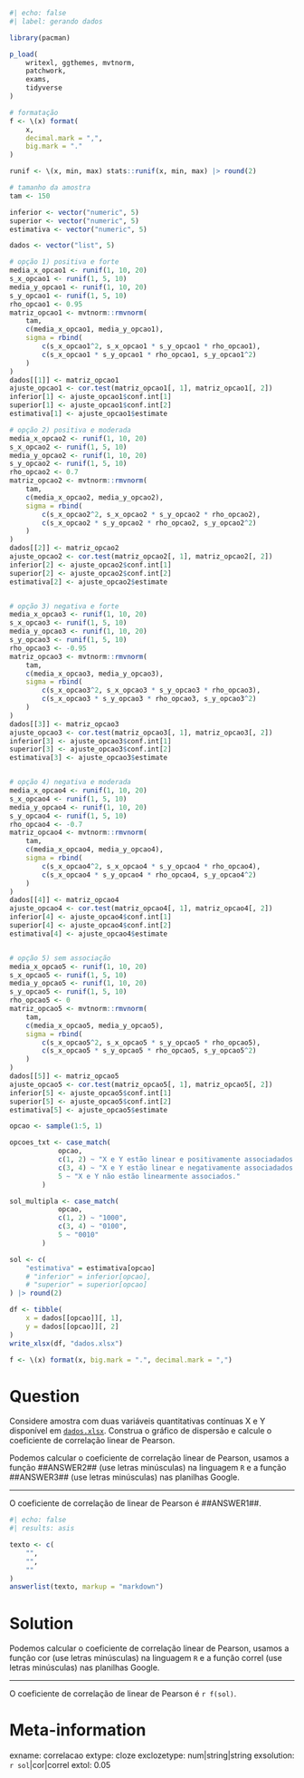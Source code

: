 ```r
#| echo: false
#| label: gerando dados

library(pacman)

p_load(
    writexl, ggthemes, mvtnorm,
    patchwork,
    exams,
    tidyverse
)

# formatação
f <- \(x) format(
    x,
    decimal.mark = ",",
    big.mark = "."
)

runif <- \(x, min, max) stats::runif(x, min, max) |> round(2)

# tamanho da amostra
tam <- 150

inferior <- vector("numeric", 5)
superior <- vector("numeric", 5)
estimativa <- vector("numeric", 5)

dados <- vector("list", 5)

# opção 1) positiva e forte
media_x_opcao1 <- runif(1, 10, 20)
s_x_opcao1 <- runif(1, 5, 10)
media_y_opcao1 <- runif(1, 10, 20)
s_y_opcao1 <- runif(1, 5, 10)
rho_opcao1 <- 0.95
matriz_opcao1 <- mvtnorm::rmvnorm(
    tam, 
    c(media_x_opcao1, media_y_opcao1),
    sigma = rbind(
        c(s_x_opcao1^2, s_x_opcao1 * s_y_opcao1 * rho_opcao1),
        c(s_x_opcao1 * s_y_opcao1 * rho_opcao1, s_y_opcao1^2)
    )
)
dados[[1]] <- matriz_opcao1
ajuste_opcao1 <- cor.test(matriz_opcao1[, 1], matriz_opcao1[, 2])
inferior[1] <- ajuste_opcao1$conf.int[1]
superior[1] <- ajuste_opcao1$conf.int[2]
estimativa[1] <- ajuste_opcao1$estimate

# opção 2) positiva e moderada
media_x_opcao2 <- runif(1, 10, 20)
s_x_opcao2 <- runif(1, 5, 10)
media_y_opcao2 <- runif(1, 10, 20)
s_y_opcao2 <- runif(1, 5, 10)
rho_opcao2 <- 0.7
matriz_opcao2 <- mvtnorm::rmvnorm(
    tam, 
    c(media_x_opcao2, media_y_opcao2),
    sigma = rbind(
        c(s_x_opcao2^2, s_x_opcao2 * s_y_opcao2 * rho_opcao2),
        c(s_x_opcao2 * s_y_opcao2 * rho_opcao2, s_y_opcao2^2)
    )
)
dados[[2]] <- matriz_opcao2
ajuste_opcao2 <- cor.test(matriz_opcao2[, 1], matriz_opcao2[, 2])
inferior[2] <- ajuste_opcao2$conf.int[1]
superior[2] <- ajuste_opcao2$conf.int[2]
estimativa[2] <- ajuste_opcao2$estimate


# opção 3) negativa e forte
media_x_opcao3 <- runif(1, 10, 20)
s_x_opcao3 <- runif(1, 5, 10)
media_y_opcao3 <- runif(1, 10, 20)
s_y_opcao3 <- runif(1, 5, 10)
rho_opcao3 <- -0.95
matriz_opcao3 <- mvtnorm::rmvnorm(
    tam, 
    c(media_x_opcao3, media_y_opcao3),
    sigma = rbind(
        c(s_x_opcao3^2, s_x_opcao3 * s_y_opcao3 * rho_opcao3),
        c(s_x_opcao3 * s_y_opcao3 * rho_opcao3, s_y_opcao3^2)
    )
)
dados[[3]] <- matriz_opcao3
ajuste_opcao3 <- cor.test(matriz_opcao3[, 1], matriz_opcao3[, 2])
inferior[3] <- ajuste_opcao3$conf.int[1]
superior[3] <- ajuste_opcao3$conf.int[2]
estimativa[3] <- ajuste_opcao3$estimate


# opção 4) negativa e moderada
media_x_opcao4 <- runif(1, 10, 20)
s_x_opcao4 <- runif(1, 5, 10)
media_y_opcao4 <- runif(1, 10, 20)
s_y_opcao4 <- runif(1, 5, 10)
rho_opcao4 <- -0.7
matriz_opcao4 <- mvtnorm::rmvnorm(
    tam, 
    c(media_x_opcao4, media_y_opcao4),
    sigma = rbind(
        c(s_x_opcao4^2, s_x_opcao4 * s_y_opcao4 * rho_opcao4),
        c(s_x_opcao4 * s_y_opcao4 * rho_opcao4, s_y_opcao4^2)
    )
)
dados[[4]] <- matriz_opcao4
ajuste_opcao4 <- cor.test(matriz_opcao4[, 1], matriz_opcao4[, 2])
inferior[4] <- ajuste_opcao4$conf.int[1]
superior[4] <- ajuste_opcao4$conf.int[2]
estimativa[4] <- ajuste_opcao4$estimate


# opção 5) sem associação
media_x_opcao5 <- runif(1, 10, 20)
s_x_opcao5 <- runif(1, 5, 10)
media_y_opcao5 <- runif(1, 10, 20)
s_y_opcao5 <- runif(1, 5, 10)
rho_opcao5 <- 0
matriz_opcao5 <- mvtnorm::rmvnorm(
    tam, 
    c(media_x_opcao5, media_y_opcao5),
    sigma = rbind(
        c(s_x_opcao5^2, s_x_opcao5 * s_y_opcao5 * rho_opcao5),
        c(s_x_opcao5 * s_y_opcao5 * rho_opcao5, s_y_opcao5^2)
    )
)
dados[[5]] <- matriz_opcao5
ajuste_opcao5 <- cor.test(matriz_opcao5[, 1], matriz_opcao5[, 2])
inferior[5] <- ajuste_opcao5$conf.int[1]
superior[5] <- ajuste_opcao5$conf.int[2]
estimativa[5] <- ajuste_opcao5$estimate

opcao <- sample(1:5, 1)

opcoes_txt <- case_match(
            opcao,
            c(1, 2) ~ "X e Y estão linear e positivamente associadados.",
            c(3, 4) ~ "X e Y estão linear e negativamente associadados.",
            5 ~ "X e Y não estão linearmente associados."
        )

sol_multipla <- case_match(
            opcao,
            c(1, 2) ~ "1000",
            c(3, 4) ~ "0100",
            5 ~ "0010"
        )

sol <- c(
    "estimativa" = estimativa[opcao]
    # "inferior" = inferior[opcao],
    # "superior" = superior[opcao]
) |> round(2)

df <- tibble(
    x = dados[[opcao]][, 1],
    y = dados[[opcao]][, 2]
)
write_xlsx(df, "dados.xlsx")

f <- \(x) format(x, big.mark = ".", decimal.mark = ",")
```

Question
========

Considere amostra com duas variáveis quantitativas contínuas X e Y disponível em [`dados.xlsx`](dados.xlsx). Construa o gráfico de dispersão e calcule o coeficiente de correlação linear de Pearson.

Podemos calcular o coeficiente de correlação linear de Pearson, usamos a função \#\#ANSWER2\#\# (use letras minúsculas) na linguagem `R` e a função \#\#ANSWER3\#\# (use letras minúsculas) nas planilhas Google.

<hr>

O coeficiente de correlação de linear de Pearson é \#\#ANSWER1\#\#. 

```r
#| echo: false
#| results: asis

texto <- c(
    "",
    "",
    ""
) 
answerlist(texto, markup = "markdown")

```


Solution
========

Podemos calcular o coeficiente de correlação linear de Pearson, usamos a função cor (use letras minúsculas) na linguagem `R` e a função correl (use letras minúsculas) nas planilhas Google.

<hr>

O coeficiente de correlação de linear de Pearson é `r f(sol)`. 


Meta-information
================
exname: correlacao
extype: cloze
exclozetype: num|string|string
exsolution: `r sol`|cor|correl
extol: 0.05